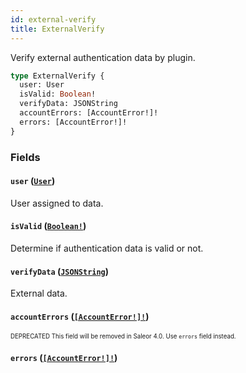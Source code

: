 ```yaml
---
id: external-verify
title: ExternalVerify
---
```


Verify external authentication data by plugin.

```graphql
type ExternalVerify {
  user: User
  isValid: Boolean!
  verifyData: JSONString
  accountErrors: [AccountError!]!
  errors: [AccountError!]!
}
```

### Fields

#### `user` ([`User`](/developer/api-reference/objects/user.mdx))

User assigned to data.

#### `isValid` ([`Boolean!`](/developer/api-reference/scalars/boolean.mdx))

Determine if authentication data is valid or not.

#### `verifyData` ([`JSONString`](/developer/api-reference/scalars/json-string.mdx))

External data.

#### `accountErrors` ([`[AccountError!]!`](/developer/api-reference/objects/account-error.mdx))

<sub><sup><span className="deprecatedTag">DEPRECATED</span> This field will be removed in Saleor 4.0. Use `errors` field instead.</sup></sub>

#### `errors` ([`[AccountError!]!`](/developer/api-reference/objects/account-error.mdx))

